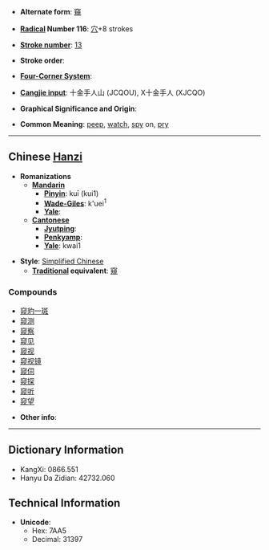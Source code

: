 * '''Alternate form''': [[窺]]

* '''[[Wiktionary:Chinese radical index| Radical]] Number 116''': [[Wiktionary:Chinese radical index 穴|穴]]+8 strokes

* '''[[Wiktionary:Chinese total strokes index|Stroke number]]''': [[Wiktionary:Chinese total strokes index 13|13]]

* '''Stroke order''': 

* '''[[Wiktionary:Chinese four corner index|Four-Corner System]]''': 

* '''[[Wiktionary:Chinese Cangjie index|Cangjie input]]''': 十金手人山 (JCQOU), X十金手人 (XJCQO)

* '''Graphical Significance and Origin''': 

* '''Common Meaning''': [[peep]], [[watch]], [[spy]] on, [[pry]]

----

== Chinese [[Hanzi]] ==

* '''Romanizations'''
** '''[[Mandarin]]'''
*** '''[[Pinyin]]''': kuī (kui1)
*** '''[[Wade-Giles]]''': k'uei<sup>1</sup>
*** '''[[Yale]]''': 
** '''[[Cantonese]]'''
*** '''[[Jyutping]]''':
*** '''[[Penkyamp]]''': 
*** '''[[Yale]]''': kwai1

* '''Style''': [[Simplified Chinese]] 
** '''[[Traditional Chinese|Traditional]] equivalent''': [[窺]]

===Compounds===
*[[窥豹一斑]]
*[[窥测]]
*[[窥察]]
*[[窥见]]
*[[窥视]]
*[[窥视镜]]
*[[窥伺]]
*[[窥探]]
*[[窥听]]
*[[窥望]]

* '''Other info''': 

----

== Dictionary Information ==

* KangXi: 0866.551
* Hanyu Da Zidian: 42732.060

== Technical Information ==

* '''Unicode''':
** Hex: 7AA5
** Decimal: 31397